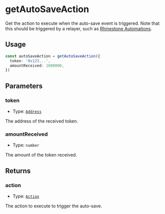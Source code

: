 # getAutoSaveAction

Get the action to execute when the auto-save event is triggered. Note that this should be triggered by a relayer, such as [Rhinestone Automations](/automations).

## Usage

```typescript copy
const autoSaveAction = getAutoSaveAction({
  token: '0x123...',
  amountReceived: 1000000,
})
```

## Parameters

### token

- Type: [`Address`](https://viem.sh/docs/glossary/types#address)

The address of the received token.

### amountReceived

- Type: `number`

The amount of the token received.

## Returns

### action

- Type: [`Action`](/module-sdk/glossary/types#action)

The action to execute to trigger the auto-save.
